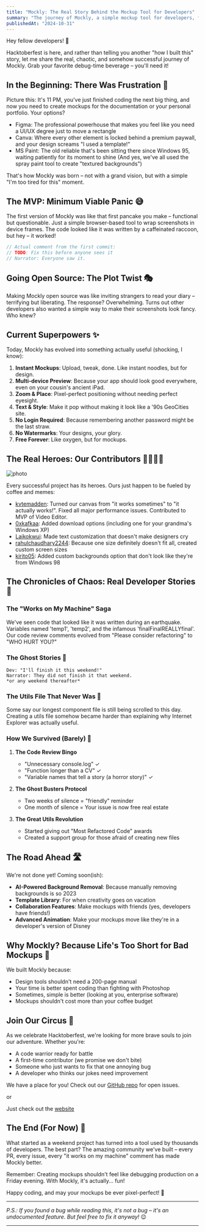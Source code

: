 ```yaml
---
title: "Mockly: The Real Story Behind the Mockup Tool for Developers"
summary: "The journey of Mockly, a simple mockup tool for developers, from a late-night frustration to a community-driven project. Join the adventure!"
publishedAt: "2024-10-31"
---
```




Hey fellow developers! 👋 

Hacktoberfest is here, and rather than telling you another "how I built this" story, let me share the real, chaotic, and somehow successful journey of Mockly. Grab your favorite debug-time beverage – you'll need it!

## In the Beginning: There Was Frustration 😤

Picture this: It's 11 PM, you've just finished coding the next big thing, and now you need to create mockups for the documentation or your personal portfolio. Your options?
- Figma: The professional powerhouse that makes you feel like you need a UI/UX degree just to move a rectangle
- Canva: Where every other element is locked behind a premium paywall, and your design screams "I used a template!"
- MS Paint: The old reliable that's been sitting there since Windows 95, waiting patiently for its moment to shine (And yes, we've all used the spray paint tool to create "textured backgrounds")

That's how Mockly was born – not with a grand vision, but with a simple "I'm too tired for this" moment.

## The MVP: Minimum Viable Panic 😅

The first version of Mockly was like that first pancake you make – functional but questionable. Just a simple browser-based tool to wrap screenshots in device frames. The code looked like it was written by a caffeinated raccoon, but hey – it worked!

```javascript
// Actual comment from the first commit:
// TODO: Fix this before anyone sees it
// Narrator: Everyone saw it.
```

## Going Open Source: The Plot Twist 🎭

Making Mockly open source was like inviting strangers to read your diary – terrifying but liberating. The response? Overwhelming. Turns out other developers also wanted a simple way to make their screenshots look fancy. Who knew?

## Current Superpowers ✨

Today, Mockly has evolved into something actually useful (shocking, I know):

1. **Instant Mockups**: Upload, tweak, done. Like instant noodles, but for design.
2. **Multi-device Preview**: Because your app should look good everywhere, even on your cousin's ancient iPad.
3. **Zoom & Place**: Pixel-perfect positioning without needing perfect eyesight.
4. **Text & Style**: Make it pop without making it look like a '90s GeoCities site.
5. **No Login Required**: Because remembering another password might be the last straw.
6. **No Watermarks**: Your designs, your glory.
7. **Free Forever**: Like oxygen, but for mockups.

## The Real Heroes: Our Contributors 🦸‍♂️🦸‍♀️


![photo](https://contrib.rocks/image?repo=suryanshsingh2001/mockly)

Every successful project has its heroes. Ours just happen to be fueled by coffee and memes:

- [kvtemadden](https://github.com/kvtemadden): Turned our canvas from "it works sometimes" to "it actually works!". Fixed all major performance issues. Contributed to MVP of Video Editor.
- [0xkafkaa](https://github.com/0xkafkaa): Added download options (including one for your grandma's Windows XP)
- [Laikokwui](https://github.com/Laikokwui): Made text customization that doesn't make designers cry
- [rahulchaudhary2244](https://github.com/rahulchaudhary2244): Because one size definitely doesn't fit all, created custom screen sizes
- [kirito05](https://github.com/kirito05): Added custom backgrounds option that don't look like they're from Windows 98

## The Chronicles of Chaos: Real Developer Stories 🎢

### The "Works on My Machine" Saga
We've seen code that looked like it was written during an earthquake. Variables named 'temp1', 'temp2', and the infamous 'finalFinalREALLYfinal'. Our code review comments evolved from "Please consider refactoring" to "WHO HURT YOU?"

### The Ghost Stories 👻
```
Dev: "I'll finish it this weekend!"
Narrator: They did not finish it that weekend.
*or any weekend thereafter*
```

### The Utils File That Never Was 📁
Some say our longest component file is still being scrolled to this day. Creating a utils file somehow became harder than explaining why Internet Explorer was actually useful.

### How We Survived (Barely) 🛟

1. **The Code Review Bingo**
   - "Unnecessary console.log" ✓
   - "Function longer than a CV" ✓
   - "Variable names that tell a story (a horror story)" ✓

2. **The Ghost Busters Protocol**
   - Two weeks of silence = "friendly" reminder
   - One month of silence = Your issue is now free real estate

3. **The Great Utils Revolution**
   - Started giving out "Most Refactored Code" awards
   - Created a support group for those afraid of creating new files

## The Road Ahead 🛣️

We're not done yet! Coming soon(ish):
- **AI-Powered Background Removal**: Because manually removing backgrounds is so 2023
- **Template Library**: For when creativity goes on vacation
- **Collaboration Features**: Make mockups with friends (yes, developers have friends!)
- **Advanced Animation**: Make your mockups move like they're in a developer's version of Disney

## Why Mockly? Because Life's Too Short for Bad Mockups 🎨

We built Mockly because:
- Design tools shouldn't need a 200-page manual
- Your time is better spent coding than fighting with Photoshop
- Sometimes, simple is better (looking at you, enterprise software)
- Mockups shouldn't cost more than your coffee budget

## Join Our Circus 🎪

As we celebrate Hacktoberfest, we're looking for more brave souls to join our adventure. Whether you're:
- A code warrior ready for battle
- A first-time contributor (we promise we don't bite)
- Someone who just wants to fix that one annoying bug
- A developer who thinks our jokes need improvement

We have a place for you! Check out our [GitHub repo](https://github.com/suryanshsingh2001/mockly) for open issues.

or

Just check out the [website](https://www.mockly.site/)

## The End (For Now) 🌅

What started as a weekend project has turned into a tool used by thousands of developers. The best part? The amazing community we've built – every PR, every issue, every "it works on my machine" comment has made Mockly better.

Remember: Creating mockups shouldn't feel like debugging production on a Friday evening. With Mockly, it's actually... fun!

Happy coding, and may your mockups be ever pixel-perfect! 🚀

---
*P.S.: If you found a bug while reading this, it's not a bug – it's an undocumented feature. But feel free to fix it anyway!* 😉

---








